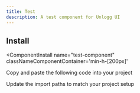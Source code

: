 ```yaml
---
title: Test
description: A test component for Unlogg UI
---
```




<ComponentPreview 
  name="test-component"     
  classNameComponentContainer='min-h-[200px]' 
/>


## Install
<ComponentInstall
  name="test-component"     
  classNameComponentContainer='min-h-[200px]' 
>
<CLIInstall  name="test-component"   />

<ManualInstall>

<Steps>

<Step>

Copy and paste the following code into your project

</Step>

<ComponentSource name="test-component"/>

<Step>

Update the import paths to match your project setup

</Step>

</Steps>


</ManualInstall>


</ComponentInstall>





